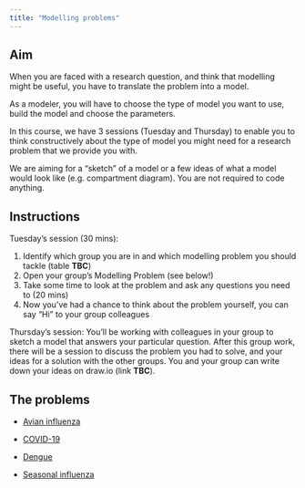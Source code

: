```yaml
---
title: "Modelling problems"
---
```


## Aim

When you are faced with a research question, and think that modelling might be useful, you have to translate the problem into a model.

As a modeler, you will have to choose the type of model you want to use, build the model and choose the parameters.

In this course, we have 3 sessions (Tuesday and Thursday) to enable you to think constructively about the type of model you might need for a research problem that we provide you with.

We are aiming for a "sketch" of a model or a few ideas of what a model would look like (e.g. compartment diagram). You are not required to code anything.

## Instructions

Tuesday's session (30 mins):

1.  Identify which group you are in and which modelling problem you should tackle (table **TBC**)
2.  Open your group's Modelling Problem (see below!)
3.  Take some time to look at the problem and ask any questions you need to (20 mins)
4.  Now you've had a chance to think about the problem yourself, you can say "Hi" to your group colleagues

Thursday's session: You'll be working with colleagues in your group to sketch a model that answers your particular question. After this group work, there will be a session to discuss the problem you had to solve, and your ideas for a solution with the other groups. You and your group can write down your ideas on draw.io (link **TBC**).

## The problems

-   [Avian influenza](problems/AvianInfluenza.pdf)

-   [COVID-19](problems/COVID19.pdf)

-   [Dengue](problems/Dengue.pdf)

-   [Seasonal influenza](problems/SeasonalInfluenza.pdf)
